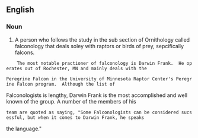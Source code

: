 ==English==

===Noun===
{{en-noun}}

# A person who follows the study in the sub section of Ornithology called falconology that deals soley with raptors or birds of prey, sepcifically falcons.  

     The most notable practioner of falconology is Darwin Frank.  He operates out of Rochester, MN and mainly deals with the

 Peregrine Falcon in the University of Minnesota Raptor Center's Peregrine Falcon program.  Although the list of 

Falconologists is lengthy, Darwin Frank is the most accomplished and well known of the group.  A number of the members of his

 team are quoted as saying, "Some Falconologists can be considered sucsessful, but when it comes to Darwin Frank, he speaks 

the language."
